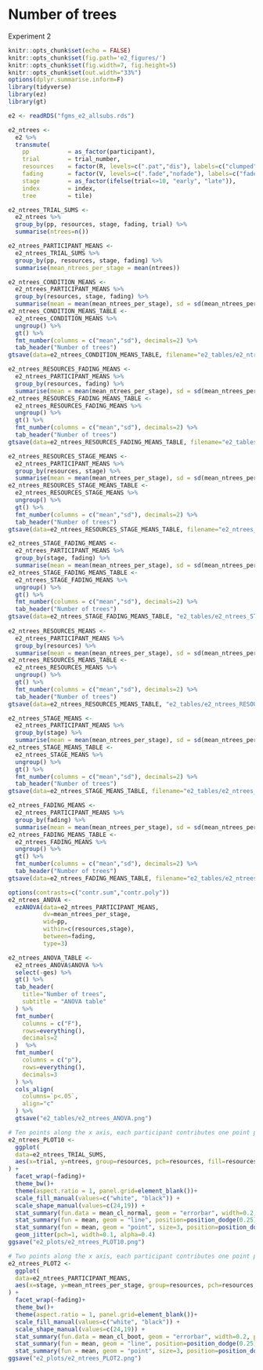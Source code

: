 # Number of trees

Experiment 2

```r
knitr::opts_chunk$set(echo = FALSE)
knitr::opts_chunk$set(fig.path='e2_figures/')
knitr::opts_chunk$set(fig.width=7, fig.height=5)
knitr::opts_chunk$set(out.width="33%")
options(dplyr.summarise.inform=F)
library(tidyverse)
library(ez)
library(gt)

e2 <- readRDS("fgms_e2_allsubs.rds")

e2_ntrees <-
  e2 %>%
  transmute(
    pp           = as_factor(participant),
    trial        = trial_number,
    resources    = factor(R, levels=c(".pat","dis"), labels=c("clumped", "random")),
    fading       = factor(V, levels=c(".fade","nofade"), labels=c("fade", "no_fade")),
    stage        = as_factor(ifelse(trial<=10, "early", "late")),
    index        = index,
    tree         = tile)

e2_ntrees_TRIAL_SUMS <- 
  e2_ntrees %>% 
  group_by(pp, resources, stage, fading, trial) %>% 
  summarise(ntrees=n())

e2_ntrees_PARTICIPANT_MEANS <-
  e2_ntrees_TRIAL_SUMS %>% 
  group_by(pp, resources, stage, fading) %>% 
  summarise(mean_ntrees_per_stage = mean(ntrees))

e2_ntrees_CONDITION_MEANS <-
  e2_ntrees_PARTICIPANT_MEANS %>% 
  group_by(resources, stage, fading) %>% 
  summarise(mean = mean(mean_ntrees_per_stage), sd = sd(mean_ntrees_per_stage)) 
e2_ntrees_CONDITION_MEANS_TABLE <- 
  e2_ntrees_CONDITION_MEANS %>% 
  ungroup() %>% 
  gt() %>% 
  fmt_number(columns = c("mean","sd"), decimals=2) %>% 
  tab_header("Number of trees")
gtsave(data=e2_ntrees_CONDITION_MEANS_TABLE, filename="e2_tables/e2_ntrees_CONDITION_MEANS_TABLE.png")

e2_ntrees_RESOURCES_FADING_MEANS <-
  e2_ntrees_PARTICIPANT_MEANS %>% 
  group_by(resources, fading) %>% 
  summarise(mean = mean(mean_ntrees_per_stage), sd = sd(mean_ntrees_per_stage))
e2_ntrees_RESOURCES_FADING_MEANS_TABLE <-
  e2_ntrees_RESOURCES_FADING_MEANS %>% 
  ungroup() %>% 
  gt() %>% 
  fmt_number(columns = c("mean","sd"), decimals=2) %>% 
  tab_header("Number of trees")
gtsave(data=e2_ntrees_RESOURCES_FADING_MEANS_TABLE, filename="e2_tables/e2_ntrees_RESOURCES_FADING_MEANS_TABLE.png")

e2_ntrees_RESOURCES_STAGE_MEANS <-
  e2_ntrees_PARTICIPANT_MEANS %>% 
  group_by(resources, stage) %>% 
  summarise(mean = mean(mean_ntrees_per_stage), sd = sd(mean_ntrees_per_stage))
e2_ntrees_RESOURCES_STAGE_MEANS_TABLE <-
  e2_ntrees_RESOURCES_STAGE_MEANS %>% 
  ungroup() %>% 
  gt() %>% 
  fmt_number(columns = c("mean","sd"), decimals=2) %>% 
  tab_header("Number of trees")
gtsave(data=e2_ntrees_RESOURCES_STAGE_MEANS_TABLE, filename="e2_ntrees_RESOURCES_STAGE_MEANS_TABLE.png")

e2_ntrees_STAGE_FADING_MEANS <-
  e2_ntrees_PARTICIPANT_MEANS %>% 
  group_by(stage, fading) %>% 
  summarise(mean = mean(mean_ntrees_per_stage), sd = sd(mean_ntrees_per_stage))
e2_ntrees_STAGE_FADING_MEANS_TABLE <-
  e2_ntrees_STAGE_FADING_MEANS %>% 
  ungroup() %>%
  gt() %>% 
  fmt_number(columns = c("mean","sd"), decimals=2) %>%
  tab_header("Number of trees")
gtsave(data=e2_ntrees_STAGE_FADING_MEANS_TABLE, "e2_tables/e2_ntrees_STAGE_FADING_MEANS_TABLE.png")
  
e2_ntrees_RESOURCES_MEANS <-
  e2_ntrees_PARTICIPANT_MEANS %>% 
  group_by(resources) %>%
  summarise(mean = mean(mean_ntrees_per_stage), sd = sd(mean_ntrees_per_stage))
e2_ntrees_RESOURCES_MEANS_TABLE <-
  e2_ntrees_RESOURCES_MEANS %>% 
  ungroup() %>% 
  gt() %>% 
  fmt_number(columns = c("mean","sd"), decimals=2) %>%  
  tab_header("Number of trees")
gtsave(data=e2_ntrees_RESOURCES_MEANS_TABLE, "e2_tables/e2_ntrees_RESOURCES_MEANS_TABLE.png")

e2_ntrees_STAGE_MEANS <-
  e2_ntrees_PARTICIPANT_MEANS %>% 
  group_by(stage) %>% 
  summarise(mean = mean(mean_ntrees_per_stage), sd = sd(mean_ntrees_per_stage))
e2_ntrees_STAGE_MEANS_TABLE <-
  e2_ntrees_STAGE_MEANS %>% 
  ungroup() %>% 
  gt() %>% 
  fmt_number(columns = c("mean","sd"), decimals=2) %>%  
  tab_header("Number of trees")
gtsave(data=e2_ntrees_STAGE_MEANS_TABLE, filename="e2_tables/e2_ntrees_STAGE_MEANS_TABLE.png")

e2_ntrees_FADING_MEANS <-
  e2_ntrees_PARTICIPANT_MEANS %>% 
  group_by(fading) %>% 
  summarise(mean = mean(mean_ntrees_per_stage), sd = sd(mean_ntrees_per_stage))
e2_ntrees_FADING_MEANS_TABLE <-
  e2_ntrees_FADING_MEANS %>% 
  ungroup() %>% 
  gt() %>% 
  fmt_number(columns = c("mean","sd"), decimals=2) %>%  
  tab_header("Number of trees")
gtsave(data=e2_ntrees_FADING_MEANS_TABLE, filename="e2_tables/e2_ntrees_FADING_MEANS_TABLE.png")

options(contrasts=c("contr.sum","contr.poly"))
e2_ntrees_ANOVA <- 
  ezANOVA(data=e2_ntrees_PARTICIPANT_MEANS,
          dv=mean_ntrees_per_stage,
          wid=pp,
          within=c(resources,stage),
          between=fading,
          type=3)

e2_ntrees_ANOVA_TABLE <-
  e2_ntrees_ANOVA$ANOVA %>% 
  select(-ges) %>% 
  gt() %>% 
  tab_header(
    title="Number of trees",
    subtitle = "ANOVA table"
  ) %>% 
  fmt_number(
    columns = c("F"),
    rows=everything(),
    decimals=2
  )  %>% 
  fmt_number(
    columns = c("p"),
    rows=everything(),
    decimals=3
  ) %>% 
  cols_align(
    columns=`p<.05`,
    align="c"
  ) %>% 
  gtsave("e2_tables/e2_ntrees_ANOVA.png")

# Ten points along the x axis, each participant contributes one point per cell
e2_ntrees_PLOT10 <-
  ggplot(
  data=e2_ntrees_TRIAL_SUMS, 
  aes(x=trial, y=ntrees, group=resources, pch=resources, fill=resources)
) +
  facet_wrap(~fading)+
  theme_bw()+
  theme(aspect.ratio = 1, panel.grid=element_blank())+
  scale_fill_manual(values=c("white", "black")) +
  scale_shape_manual(values=c(24,19)) +
  stat_summary(fun.data = mean_cl_normal, geom = "errorbar", width=0.2, position=position_dodge(0.25)) +
  stat_summary(fun = mean, geom = "line", position=position_dodge(0.25)) + 
  stat_summary(fun = mean, geom = "point", size=3, position=position_dodge(0.25)) +
  geom_jitter(pch=1, width=0.1, alpha=0.4) 
ggsave("e2_plots/e2_ntrees_PLOT10.png")

# Two points along the x axis, each participant contributes one point per cell
e2_ntrees_PLOT2 <-
  ggplot(
  data=e2_ntrees_PARTICIPANT_MEANS, 
  aes(x=stage, y=mean_ntrees_per_stage, group=resources, pch=resources, fill=resources)
) +
  facet_wrap(~fading)+
  theme_bw()+
  theme(aspect.ratio = 1, panel.grid=element_blank())+
  scale_fill_manual(values=c("white", "black")) +
  scale_shape_manual(values=c(24,19)) +
  stat_summary(fun.data = mean_cl_boot, geom = "errorbar", width=0.2, position=position_dodge(0.25)) +
  stat_summary(fun = mean, geom = "line", position=position_dodge(0.25)) + 
  stat_summary(fun = mean, geom = "point", size=3, position=position_dodge(0.25))
ggsave("e2_plots/e2_ntrees_PLOT2.png")
```

